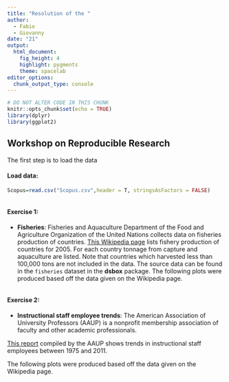 ```yaml
---
title: "Resolution of the "
author: 
  - Fabio
  - Giovanny
date: "21"
output: 
  html_document: 
    fig_height: 4
    highlight: pygments
    theme: spacelab
editor_options: 
  chunk_output_type: console
---
```


```r
# DO NOT ALTER CODE IN THIS CHUNK
knitr::opts_chunk$set(echo = TRUE)
library(dplyr)
library(ggplot2)
```



## Workshop on Reproducible Research 


The first step is to load the data


#### Load data:
```r
Scopus=read.csv("Scopus.csv",header = T, stringsAsFactors = FALSE)



```



#### Exercise 1: 

- **Fisheries**: Fisheries and Aquaculture Department of the Food and 
Agriculture Organization of the United Nations collects data on fisheries 
production of countries. [This Wikipedia page](https://en.wikipedia.org/wiki/Fishing_industry_by_country) 
lists fishery production of countries for 2005. For each country tonnage from 
capture and aquaculture are listed. Note that countries which harvested less 
than 100,000 tons are not included in the data. The source data can be found 
in the `fisheries` dataset in the **dsbox** package. The following plots were 
produced based off the data given on the Wikipedia page.


```r

```

#### Exercise 2: 

- **Instructional staff employee trends**: The American Association of 
University Professors (AAUP) is a nonprofit membership association of faculty 
and other academic professionals. 

[This report](https://www.aaup.org/sites/default/files/files/AAUP_Report_InstrStaff-75-11_apr2013.pdf) 
compiled by the AAUP shows trends in instructional staff employees between 1975 and 2011.

The following plots were produced based off the data given on the Wikipedia page.



```r

```

